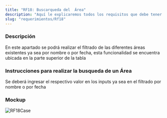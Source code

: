 ```yaml
---
title: "RF18: Buscarqueda del  Área"
description: "Aquí le explicaremos todos los requisitos que debe tener para poder usar nuestro software."
slug: "requerimientos/Rf18"
---
```



<h3>Descripción</h3>
En este apartado se podrá realizar el filtrado de las diferentes áreas existentes
ya sea por nombre o por fecha, esta funcionalidad se encuentra ubicada en la parte
superior de la tabla

<h3>Instrucciones para realizar la busqueda de un Área </h3>
Se deberá ingresar el respectivo valor en los inputs ya sea en el filtrado por nombre
o por fecha
<h3>Mockup</h3>
<Image src={RF18Case} alt="RF18Case" width={3148} height={2270} />
